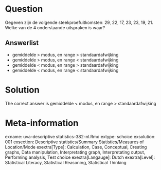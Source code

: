 Question
========

Gegeven zijn de volgende steekproefuitkomsten: 29, 22, 17, 23, 23, 19, 21. Welke van de 4 onderstaande uitspraken is waar? 

Answerlist
----------
* gemiddelde &gt; modus, en range &gt; standaardafwijking
* gemiddelde &gt; modus, en range &lt; standaardafwijking
* gemiddelde &lt; modus, en range &gt; standaardafwijking
* gemiddelde &lt; modus, en range &lt; standaardafwijking

Solution
========

The correct answer is  gemiddelde &lt; modus, en range &gt; standaardafwijking 

Meta-information
================
exname: uva-descriptive statistics-382-nl.Rmd 
extype: schoice 
exsolution: 001 
exsection: Descriptive statistics/Summary Statistics/Measures of Location/Mode
exextra[Type]: Calculation, Case, Conceptual, Creating graphs, Data manipulation, Interpretating graph, Interpretating output, Performing analysis, Test choice 
exextra[Langauge]: Dutch 
exextra[Level]: Statistical Literacy, Statistical Reasoning, Statistical Thinking 

